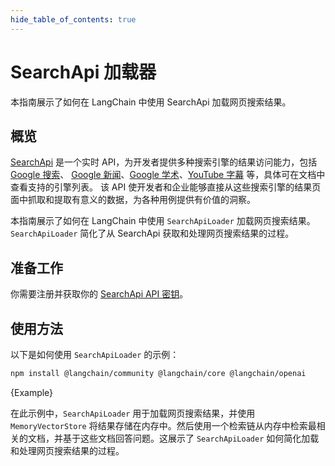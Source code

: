 ```yaml
---
hide_table_of_contents: true
---
```


# SearchApi 加载器

本指南展示了如何在 LangChain 中使用 SearchApi 加载网页搜索结果。

## 概览

[SearchApi](https://www.searchapi.io/) 是一个实时 API，为开发者提供多种搜索引擎的结果访问能力，包括 [Google 搜索](https://www.searchapi.io/docs/google)、
[Google 新闻](https://www.searchapi.io/docs/google-news)、[Google 学术](https://www.searchapi.io/docs/google-scholar)、[YouTube 字幕](https://www.searchapi.io/docs/youtube-transcripts) 等，具体可在文档中查看支持的引擎列表。
该 API 使开发者和企业能够直接从这些搜索引擎的结果页面中抓取和提取有意义的数据，为各种用例提供有价值的洞察。

本指南展示了如何在 LangChain 中使用 `SearchApiLoader` 加载网页搜索结果。`SearchApiLoader` 简化了从 SearchApi 获取和处理网页搜索结果的过程。

## 准备工作

你需要注册并获取你的 [SearchApi API 密钥](https://www.searchapi.io/)。

## 使用方法

以下是如何使用 `SearchApiLoader` 的示例：



<IntegrationInstallTooltip></IntegrationInstallTooltip>

```bash npm2yarn
npm install @langchain/community @langchain/core @langchain/openai
```

<CodeBlock language="typescript">{Example}</CodeBlock>

在此示例中，`SearchApiLoader` 用于加载网页搜索结果，并使用 `MemoryVectorStore` 将结果存储在内存中。然后使用一个检索链从内存中检索最相关的文档，并基于这些文档回答问题。这展示了 `SearchApiLoader` 如何简化加载和处理网页搜索结果的过程。